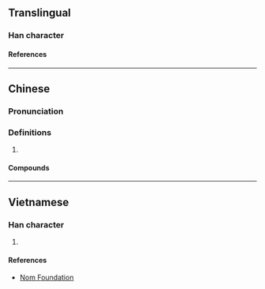{{also|旭}}
{{character info}}
==Translingual==

===Han character===
{{Han char|rn=72|rad=日|as=02|sn=6|four=60417|canj=AKN|ids=⿱日九}}

====References====
{{Han ref|kx=0490.041|hdz=21485.060|uh=65EF}}

----

==Chinese==
{{zh-forms}}

===Pronunciation===
{{zh-pron
|m=lá
|c=laa1
|cat=
}}

===Definitions===
{{zh-hanzi}}

# {{zh-only|旮旯}}

====Compounds====
{{zh-der|山旮旯子|旮旯兒|旮旯}}

----

==Vietnamese==

===Han character===
{{vi-readings|rs=日02|reading=lạp}}

# {{rfdef|vi|sort=日02}}

====References====
* [http://nomfoundation.org/common/nom_details.php?codepoint=65ef Nom Foundation]